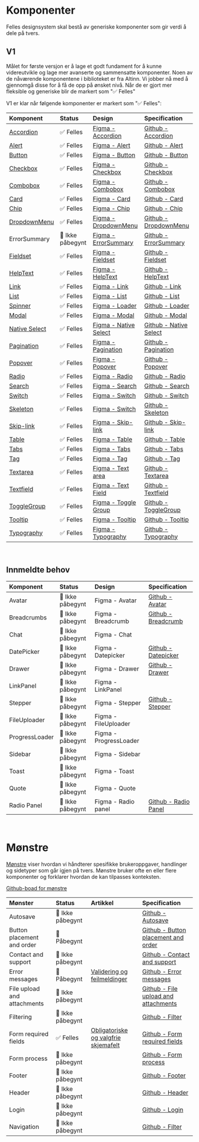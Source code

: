 
<Meta title='Oversikt' />

# Komponenter

Felles designsystem skal bestå av generiske komponenter som gir verdi å dele på tvers.

## V1

Målet for første versjon er å lage et godt fundament for å kunne videreutvikle og lage mer avanserte og sammensatte komponenter.
Noen av de nåværende komponentene i biblioteket er fra Altinn. Vi jobber nå med å gjennomgå disse for å få de opp på ønsket nivå. Når de er gjort mer fleksible og generiske blir de markert som "✅ Felles"

V1 er klar når følgende komponenter er markert som "✅ Felles":

| Komponent                                        | Status           | Design                                                                                                                                                          | Specification                                                                 |
| :----------------------------------------------- | :--------------- | :-------------------------------------------------------------------------------------------------------------------------------------------------------------- | :---------------------------------------------------------------------------- |
| [Accordion](/docs/felles-accordion--docs)        | ✅ Felles        | [Figma - Accordion](https://www.figma.com/file/vpM9dqqQPHqU6ogfKp5tlr/Felles-komponenter?node-id=13134%3A99489&t=q8n4mcOmllKbfppi-1)                            | [Github - Accordion](https://github.com/digdir/designsystemet/issues/75)      |
| [Alert](/docs/felles-alert--docs)                | ✅ Felles        | [Figma - Alert](https://www.figma.com/file/vpM9dqqQPHqU6ogfKp5tlr/Felles-komponenter?node-id=6801%3A29775&t=q8n4mcOmllKbfppi-1)                                 | [Github - Alert](https://github.com/digdir/designsystemet/issues/78)          |
| [Button](/docs/felles-button--docs)              | ✅ Felles        | [Figma - Button](https://www.figma.com/file/vpM9dqqQPHqU6ogfKp5tlr/Felles-komponenter?type=design&node-id=16157%3A48501&mode=design&t=qezsXvNE3xBWJlKj-1)       | [Github - Button](https://github.com/digdir/designsystemet/issues/315)        |
| [Checkbox](/docs/felles-checkbox--docs)          | ✅ Felles        | [Figma - Checkbox](https://www.figma.com/file/vpM9dqqQPHqU6ogfKp5tlr/Felles-komponenter?node-id=6632%3A21157&t=q8n4mcOmllKbfppi-1)                              | [Github - Checkbox](https://github.com/digdir/designsystemet/issues/316)      |
| [Combobox](/docs/felles-combobox--docs)          | ✅ Felles        | [Figma - Combobox](https://www.figma.com/file/vpM9dqqQPHqU6ogfKp5tlr/Felles-komponenter?type=design&node-id=20750%3A79195&mode=design&t=jalGJEnvFypaUD0P-1)     | [Github - Combobox](https://github.com/digdir/designsystemet/issues/525)      |
| [Card](/docs/felles-card--docs)                  | ✅ Felles        | [Figma - Card](https://www.figma.com/file/vpM9dqqQPHqU6ogfKp5tlr/Felles-komponenter?type=design&node-id=24378%3A2744&mode=design&t=jalGJEnvFypaUD0P-1)          | [Github - Card](https://github.com/digdir/designsystemet/issues/317)          |
| [Chip](/docs/felles-chip--docs)                  | ✅ Felles        | [Figma - Chip](https://www.figma.com/file/vpM9dqqQPHqU6ogfKp5tlr/Felles-komponenter?node-id=7882%3A46679&t=q8n4mcOmllKbfppi-1)                                  | [Github - Chip](https://github.com/digdir/designsystemet/issues/49)           |
| [DropdownMenu](/docs/felles-dropdownmenu--docs)  | ✅ Felles        | [Figma - DropdownMenu](https://www.figma.com/file/vpM9dqqQPHqU6ogfKp5tlr/Felles-komponenter?type=design&node-id=23492%3A20299&mode=design&t=jalGJEnvFypaUD0P-1) | [Github - DropdownMenu](https://github.com/digdir/designsystemet/issues/219)  |
| ErrorSummary                                     | 🚸 Ikke påbegynt | [Figma - ErrorSummary](https://www.figma.com/file/vpM9dqqQPHqU6ogfKp5tlr/Felles-komponenter?type=design&node-id=26121%3A10778&mode=design&t=L1GtjaqmzsD7IvmG-1) | [Github - ErrorSummary](https://github.com/digdir/designsystemet/issues/1317) |
| [Fieldset](/docs/felles-fieldset--docs)          | ✅ Felles        | [Figma - Fieldset](https://www.figma.com/file/vpM9dqqQPHqU6ogfKp5tlr/Felles-komponenter?type=design&node-id=16120%3A49532&mode=design&t=qezsXvNE3xBWJlKj-1)     | [Github - Fieldset](https://github.com/digdir/designsystemet/issues/318)      |
| [HelpText](/docs/felles-helptext--docs)          | ✅ Felles        | [Figma - HelpText](https://www.figma.com/file/vpM9dqqQPHqU6ogfKp5tlr/Felles-komponenter?node-id=10351%3A59384&t=7Q2N4sUdQGhFZrPh-1)                             | [Github - HelpText](https://github.com/digdir/designsystemet/issues/29)       |
| [Link](/docs/felles-link--docs)                  | ✅ Felles        | [Figma - Link](https://www.figma.com/file/vpM9dqqQPHqU6ogfKp5tlr/Felles-komponenter?type=design&node-id=12585%3A103505&mode=design&t=qezsXvNE3xBWJlKj-1)        | [Github - Link](https://github.com/digdir/designsystemet/issues/62)           |
| [List](/docs/felles-list--docs)                  | ✅ Felles        | [Figma - List](https://www.figma.com/file/vpM9dqqQPHqU6ogfKp5tlr/Felles-komponenter?type=design&node-id=20798-21778&mode=design&t=BWjVN6OURqEAB6vK-0)           | [Github - List](https://github.com/digdir/designsystemet/issues/80)           |
| [Spinner](/docs/felles-loaders-spinner--docs)    | ✅ Felles        | [Figma - Loader](https://www.figma.com/file/vpM9dqqQPHqU6ogfKp5tlr/Felles-komponenter?node-id=9104%3A49626&t=7Q2N4sUdQGhFZrPh-1)                                | [Github - Loader](https://github.com/digdir/designsystemet/issues/81)         |
| [Modal](/docs/felles-modal--docs)                | ✅ Felles        | [Figma - Modal](https://www.figma.com/file/vpM9dqqQPHqU6ogfKp5tlr/Felles-komponenter?type=design&node-id=23492%3A18318&mode=design&t=jalGJEnvFypaUD0P-1)        | [Github - Modal](https://github.com/digdir/designsystemet/issues/82)          |
| [Native Select](/docs/felles-nativeselect--docs) | ✅ Felles        | [Figma - Native Select](https://www.figma.com/file/vpM9dqqQPHqU6ogfKp5tlr/Felles-komponenter?node-id=7538%3A45657&t=7Q2N4sUdQGhFZrPh-1)                         | [Github - Native Select](https://github.com/digdir/designsystemet/issues/482) |
| [Pagination](/docs/felles-pagination--docs)      | ✅ Felles        | [Figma - Pagination](https://www.figma.com/file/vpM9dqqQPHqU6ogfKp5tlr/Felles-komponenter?type=design&node-id=16577%3A54916&mode=design&t=qezsXvNE3xBWJlKj-1)   | [Github - Pagination](https://github.com/digdir/designsystemet/issues/83)     |
| [Popover](/docs/felles-popover--docs)            | ✅ Felles        | [Figma - Popover](https://www.figma.com/file/vpM9dqqQPHqU6ogfKp5tlr/Felles-komponenter?type=design&node-id=10702%3A68901&t=Rlfq5UyNZBL69dFr-1)                  | [Github - Popover](https://github.com/digdir/designsystemet/issues/60)        |
| [Radio](/docs/felles-radio--docs)                | ✅ Felles        | [Figma - Radio](https://www.figma.com/file/vpM9dqqQPHqU6ogfKp5tlr/Felles-komponenter?type=design&node-id=16241%3A53787&mode=design&t=qezsXvNE3xBWJlKj-1)        | [Github - Radio](https://github.com/digdir/designsystemet/issues/86)          |
| [Search](/docs/felles-search--docs)              | ✅ Felles        | [Figma - Search ](https://www.figma.com/file/vpM9dqqQPHqU6ogfKp5tlr/Felles-komponenter?type=design&node-id=20351-9566&mode=design)                              | [Github - Search](https://github.com/digdir/designsystemet/issues/88)         |
| [Switch](/docs/felles-switch--docs)              | ✅ Felles        | [Figma - Switch](https://www.figma.com/file/vpM9dqqQPHqU6ogfKp5tlr/Felles-komponenter?type=design&node-id=17755-6024&mode=design&t=ztPUyfbDSQjlpEzv-0)          | [Github - Switch](https://github.com/digdir/designsystemet/issues/89)         |
| [Skeleton](/docs/felles-loaders-skeleton--docs)  | ✅ Felles        | [Figma - Switch](https://www.figma.com/file/vpM9dqqQPHqU6ogfKp5tlr/Felles-komponenter?node-id=9104%3A49626&t=7Q2N4sUdQGhFZrPh-1)                                | [Github - Skeleton](https://github.com/digdir/designsystemet/issues/1101)     |
| [Skip-link](/docs/felles-skiplink--docs)         | ✅ Felles        | [Figma - Skip-link](https://www.figma.com/file/vpM9dqqQPHqU6ogfKp5tlr/Felles-komponenter?type=design&node-id=23247%3A25693&mode=design&t=jalGJEnvFypaUD0P-1)    | [Github - Skip-link](https://github.com/digdir/designsystemet/issues/1052)    |
| [Table](/docs/felles-table--docs)                | ✅ Felles        | [Figma - Table](https://www.figma.com/file/vpM9dqqQPHqU6ogfKp5tlr/Felles-komponenter?type=design&node-id=24926%3A12697&mode=design&t=jalGJEnvFypaUD0P-1)        | [Github - Table](https://github.com/digdir/designsystemet/issues/90)          |
| [Tabs](/docs/felles-tabs--docs)                  | ✅ Felles        | [Figma - Tabs](https://www.figma.com/file/vpM9dqqQPHqU6ogfKp5tlr/Felles-komponenter?type=design&node-id=9551%3A54208&t=Rlfq5UyNZBL69dFr-1)                      | [Github - Tabs](https://github.com/digdir/designsystemet/issues/91)           |
| [Tag](/docs/felles-tag--docs)                    | ✅ Felles        | [Figma - Tag](https://www.figma.com/file/vpM9dqqQPHqU6ogfKp5tlr/Felles-komponenter?node-id=10185%3A59053&t=7Q2N4sUdQGhFZrPh-1)                                  | [Github - Tag](https://github.com/digdir/designsystemet/issues/322)           |
| [Textarea](/docs/felles-textarea--docs)          | ✅ Felles        | [Figma - Text area](https://www.figma.com/file/vpM9dqqQPHqU6ogfKp5tlr/Felles-komponenter?node-id=6632%3A21873&t=7Q2N4sUdQGhFZrPh-1)                             | [Github - Textarea](https://github.com/digdir/designsystemet/issues/323)      |
| [Textfield](/docs/felles-textfield--docs)        | ✅ Felles        | [Figma - Text Field](https://www.figma.com/file/vpM9dqqQPHqU6ogfKp5tlr/Felles-komponenter?node-id=6632%3A22228&t=7Q2N4sUdQGhFZrPh-1)                            | [Github - Textfield](https://github.com/digdir/designsystemet/issues/92)      |
| [ToggleGroup](/docs/felles-togglegroup--docs)    | ✅ Felles        | [Figma - Toggle Group](https://www.figma.com/file/vpM9dqqQPHqU6ogfKp5tlr/Felles-komponenter?type=design&node-id=20731%3A72383&mode=design&t=jalGJEnvFypaUD0P-1) | [Github - ToggleGroup](https://github.com/digdir/designsystemet/issues/304)   |
| [Tooltip](/docs/felles-tooltip--docs)            | ✅ Felles        | [Figma - Tooltip](https://www.figma.com/file/vpM9dqqQPHqU6ogfKp5tlr/Felles-komponenter?type=design&node-id=20941%3A4126&mode=design&t=jalGJEnvFypaUD0P-1)       | [Github - Tooltip](https://github.com/digdir/designsystemet/issues/93)        |
| [Typography](/docs/felles-typography--docs)      | ✅ Felles        | [Figma - Typography](https://www.figma.com/file/vpM9dqqQPHqU6ogfKp5tlr/Felles-komponenter?node-id=9219%3A49405&t=7Q2N4sUdQGhFZrPh-1)                            | [Github - Typography](https://github.com/digdir/designsystemet/issues/324)    |

<br />

## Innmeldte behov

| Komponent      | Status           | Design                 | Specification                                                               |
| :------------- | :--------------- | :--------------------- | :-------------------------------------------------------------------------- |
| Avatar         | 🚸 Ikke påbegynt | Figma - Avatar         | [Github - Avatar](https://github.com/digdir/designsystemet/issues/1092)     |
| Breadcrumbs    | 🚸 Ikke påbegynt | Figma - Breadcrumb     | [Github - Breadcrumb](https://github.com/digdir/designsystemet/issues/1095) |
| Chat           | 🚸 Ikke påbegynt | Figma - Chat           |                                                                             |
| DatePicker     | 🚸 Ikke påbegynt | Figma - Datepicker     | [Github - Datepicker](https://github.com/digdir/designsystemet/issues/79)   |
| Drawer         | 🚸 Ikke påbegynt | Figma - Drawer         | [Github - Drawer](https://github.com/digdir/designsystemet/issues/221)      |
| LinkPanel      | 🚸 Ikke påbegynt | Figma - LinkPanel      |
| Stepper        | 🚸 Ikke påbegynt | Figma - Stepper        | [Github - Stepper](https://github.com/digdir/designsystemet/issues/321)     |
| FileUploader   | 🚸 Ikke påbegynt | Figma - FileUploader   |                                                                             |
| ProgressLoader | 🚸 Ikke påbegynt | Figma - ProgressLoader |                                                                             |
| Sidebar        | 🚸 Ikke påbegynt | Figma - Sidebar        |                                                                             |
| Toast          | 🚸 Ikke påbegynt | Figma - Toast          |                                                                             |
| Quote          | 🚸 Ikke påbegynt | Figma - Quote          |                                                                             |
| Radio Panel    | 🚸 Ikke påbegynt | Figma - Radio panel    | [Github - Radio Panel](https://github.com/digdir/designsystemet/issues/526) |

<br />

# Mønstre

[Mønstre](https://www.designsystemet.no/monstre) viser hvordan vi håndterer spesifikke brukeroppgaver, handlinger og sidetyper som går igjen på tvers. Mønstre bruker ofte en eller flere komponenter og forklarer hvordan de kan tilpasses konteksten.

[Github-boad for mønstre](https://github.com/orgs/digdir/projects/3/views/33)

| Mønster                     | Status           | Artikkel                                                                                                                        | Specification                                                                                |
| :-------------------------- | :--------------- | :------------------------------------------------------------------------------------------------------------------------------ | :------------------------------------------------------------------------------------------- |
| Autosave                    | 🚸 Ikke påbegynt |                                                                                                                                 | [Github - Autosave](https://github.com/digdir/designsystemet/issues/1237)                    |
| Button placement and order  | 🚧 Påbegynt      |                                                                                                                                 | [Github - Button placement and order](https://github.com/digdir/designsystemet/issues/508)   |
| Contact and support         | 🚸 Ikke påbegynt |                                                                                                                                 | [Github - Contact and support](https://github.com/digdir/designsystemet/issues/1239)         |
| Error messages              | 🚧 Påbegynt      | [Validering og feilmeldinger](https://www.designsystemet.no/monstre/feilmeldinger)                                              | [Github - Error messages](https://github.com/digdir/designsystemet/issues/751)               |
| File upload and attachments | 🚸 Ikke påbegynt |                                                                                                                                 | [Github - File upload and attachments](https://github.com/digdir/designsystemet/issues/1236) |
| Filtering                   | 🚸 Ikke påbegynt |                                                                                                                                 | [Github - Filter](https://github.com/digdir/designsystemet/issues/1234)                      |
| Form required fields        | ✅ Felles        | [Obligatoriske og valgfrie skjemafelt](https://storefront-pr-1157.dev.designsystemet.no/monstre/obligatoriske-og-valgfrie-felt) | [Github - Form required fields](https://github.com/digdir/designsystemet/issues/729)         |
| Form process                | 🚸 Ikke påbegynt |                                                                                                                                 | [Github - Form process](https://github.com/digdir/designsystemet/issues/1240)                |
| Footer                      | 🚸 Ikke påbegynt |                                                                                                                                 | [Github - Footer](https://github.com/digdir/designsystemet/issues/1234)                      |
| Header                      | 🚸 Ikke påbegynt |                                                                                                                                 | [Github - Header](https://github.com/digdir/designsystemet/issues/216)                       |
| Login                       | 🚸 Ikke påbegynt |                                                                                                                                 | [Github - Login](https://github.com/digdir/designsystemet/issues/216)                        |
| Navigation                  | 🚸 Ikke påbegynt |                                                                                                                                 | [Github - Filter](https://github.com/digdir/designsystemet/issues/1238)                      |
